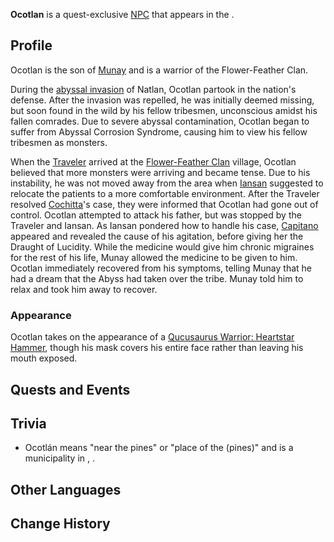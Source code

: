 {{Meta
<!-- Remove this template after adding the missing info -->
|missing_NPC_profile  = yes
<!--
|missing_NPC_idle     = yes
|missing_NPC_dialogue = yes
-->
}}
{{Character Infobox
|type             = Quest NPC
|image            = NPC Ocotlan.png
|realname         = <!-- Optional, if different from in-game name -->
|deceased         = <!-- Past (for deceased prior to events of the game) or free response -->
|region           = Natlan
|location         = Natlan
|affiliation      = Flower-Feather Clan
|title            = Ashen Rite Torch
|title2           = Mentally Ill Person

|ancestry         = <!-- Clan/family -->
|father           = Munay
|mother           = 
|spouse           = 
|sibling          = 
|child            = 
|relative         = 

|voiceEN          = 
|voiceCN          = 
|voiceJP          = 
|voiceKR          = 
}}
'''Ocotlan''' is a quest-exclusive [[NPC]] that appears in the {{Quest|For the Same Land}}.
<!--
==Location==
{{subst:#tag:gallery|
NPC Location {{subst:#titleparts:{{subst:PAGENAME}}}}.png{{subst:!}}{{subst:#titleparts:{{subst:PAGENAME}}}}'s location
NPC Location {{subst:#titleparts:{{subst:PAGENAME}}}} Context.png{{subst:!}}Additional context
}}
-->
==Profile==
Ocotlan is the son of [[Munay]] and is a warrior of the Flower-Feather Clan.

During the [[The Rainbow Destined to Burn|abyssal invasion]] of Natlan, Ocotlan partook in the nation's defense. After the invasion was repelled, he was initially deemed missing, but soon found in the wild by his fellow tribesmen, unconscious amidst his fallen comrades. Due to severe abyssal contamination, Ocotlan began to suffer from Abyssal Corrosion Syndrome, causing him to view his fellow tribesmen as monsters.

When the [[Traveler]] arrived at the [[Flower-Feather Clan]] village, Ocotlan believed that more monsters were arriving and became tense. Due to his instability, he was not moved away from the area when [[Iansan]] suggested to relocate the patients to a more comfortable environment. After the Traveler resolved [[Cochitta]]'s case, they were informed that Ocotlan had gone out of control. Ocotlan attempted to attack his father, but was stopped by the Traveler and Iansan. As Iansan pondered how to handle his case, [[Capitano]] appeared and revealed the cause of his agitation, before giving her the Draught of Lucidity. While the medicine would give him chronic migraines for the rest of his life, Munay allowed the medicine to be given to him. Ocotlan immediately recovered from his symptoms, telling Munay that he had a dream that the Abyss had taken over the tribe. Munay told him to relax and took him away to recover.

===Appearance===
Ocotlan takes on the appearance of a [[Qucusaurus Warrior: Heartstar Hammer]], though his mask covers his entire face rather than leaving his mouth exposed.

==Quests and Events==
{{Quests and Events}}
<!--
==Idle Quotes==
{{Dialogue Start}}
:{{DIcon|Idle}} {{Tx}}
::{{A|VO {{subst:#titleparts:{{subst:PAGENAME}}}} 01.ogg}} "{{Tx}}"
{{Dialogue End}}

==Dialogue==
{{Dialogue Start}}
:'''{{subst:#titleparts:{{subst:PAGENAME}}}}:''' 
:{{DIcon}}
{{Dialogue End}}

==Event Dialogue==
===Event Name===
{{Dialogue Start}}
:'''{{subst:#titleparts:{{subst:PAGENAME}}}}:'''
{{Dialogue End}}
-->
==Trivia==
* Ocotlán means "near the pines" or "place of the {{w|Ocote|ocote}} (pines)" and is a municipality in {{w|Jalisco}}, {{w|Mexico}}.
==Other Languages==
{{Other Languages|default_hidden=1
|en      = Ocotlan
|zhs     = 奥科兰
|zhs_rm  = Àokēlán
|zht     = 奧科蘭
|zht_rm  = Àokēlán
|ja      = オコトラン
|ja_rm   = Okotoran
|ko      = 오코틀란
|es      = Ocotlán
|fr      = Ocotlan
|ru      = Окотлан
|th      = Ocotlan
|vi      = Ocotlan
|de      = Ocotlan
|id      = Ocotlan
|pt      = Ocotlan
|tr      = Ocotlan
|it      = Ocotlan
}}

==Change History==
{{Change History|5.2}}
<!--
==References==
{{Reflist}}
-->